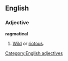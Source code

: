 {{rfd}}
==English==

===Adjective===
'''ragmatical'''

# [[wild|Wild]] or [[riotous]].

[[Category:English adjectives]]